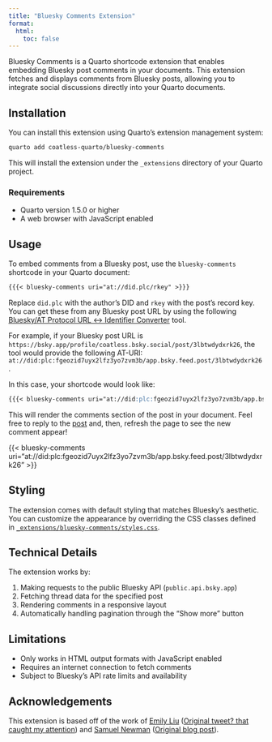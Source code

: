 ```yaml
---
title: "Bluesky Comments Extension"
format: 
  html:
    toc: false
---
```


Bluesky Comments is a Quarto shortcode extension that enables embedding Bluesky post comments in your documents. This extension fetches and displays comments from Bluesky posts, allowing you to integrate social discussions directly into your Quarto documents.

## Installation

You can install this extension using Quarto's extension management system:

```bash
quarto add coatless-quarto/bluesky-comments
```

This will install the extension under the `_extensions` directory of your Quarto project.

### Requirements

- Quarto version 1.5.0 or higher
- A web browser with JavaScript enabled

## Usage

To embed comments from a Bluesky post, use the `bluesky-comments` shortcode in your Quarto document:

````markdown
{{{< bluesky-comments uri="at://did.plc/rkey" >}}}
````

Replace `did.plc` with the author's DID and `rkey` with the post's record key. You can get these from any Bluesky post URL by using the following [Bluesky/AT Protocol URL ↔ Identifier Converter](https://web-apps.thecoatlessprofessor.com/bluesky/profile-or-post-to-did-at-uri.html) tool.

For example, if your Bluesky post URL is `https://bsky.app/profile/coatless.bsky.social/post/3lbtwdydxrk26`, the tool would provide the following AT-URI: `at://did:plc:fgeozid7uyx2lfz3yo7zvm3b/app.bsky.feed.post/3lbtwdydxrk26`. 

In this case, your shortcode would look like:

````markdown
{{{< bluesky-comments uri="at://did:plc:fgeozid7uyx2lfz3yo7zvm3b/app.bsky.feed.post/3lbtwdydxrk26" >}}}
````

This will render the comments section of the post in your document. Feel free to reply to the [post](https://bsky.app/profile/coatless.bsky.social/post/3lbtwdydxrk26) and, then, refresh the page to see the new comment appear!

{{< bluesky-comments uri="at://did:plc:fgeozid7uyx2lfz3yo7zvm3b/app.bsky.feed.post/3lbtwdydxrk26" >}}

## Styling

The extension comes with default styling that matches Bluesky's aesthetic. You can customize the appearance by overriding the CSS classes defined in [`_extensions/bluesky-comments/styles.css`](_extensions/bluesky-comments/styles.css).

## Technical Details

The extension works by:

1. Making requests to the public Bluesky API (`public.api.bsky.app`)
2. Fetching thread data for the specified post
3. Rendering comments in a responsive layout
4. Automatically handling pagination through the "Show more" button

## Limitations

- Only works in HTML output formats with JavaScript enabled
- Requires an internet connection to fetch comments
- Subject to Bluesky's API rate limits and availability

## Acknowledgements

This extension is based off of the work of [Emily Liu](https://emilyliu.me/blog/comments) ([Original tweet? that caught my attention](https://bsky.app/profile/emilyliu.me/post/3lbqta5lnck2i)) and [Samuel Newman](https://bsky.app/profile/samuel.bsky.team) ([Original blog post](https://graysky.app/blog/2024-02-05-adding-blog-comments)). 

